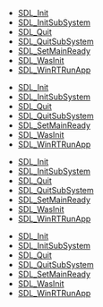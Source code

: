 <!-- DO NOT HAND-EDIT CATEGORY LISTS, THEY ARE AUTOGENERATED AND WILL BE OVERWRITTEN, BASED ON TAGS IN INDIVIDUAL PAGE FOOTERS. EDIT THOSE INSTEAD. -->
<!-- BEGIN CATEGORY LIST -->
* [[SDL_Init]]
* [[SDL_InitSubSystem]]
* [[SDL_Quit]]
* [[SDL_QuitSubSystem]]
* [[SDL_SetMainReady]]
* [[SDL_WasInit]]
* [[SDL_WinRTRunApp]]
<!-- END CATEGORY LIST -->
* [[SDL_Init]]
* [[SDL_InitSubSystem]]
* [[SDL_Quit]]
* [[SDL_QuitSubSystem]]
* [[SDL_SetMainReady]]
* [[SDL_WasInit]]
* [[SDL_WinRTRunApp]]
<!-- END CATEGORY LIST -->
* [[SDL_Init]]
* [[SDL_InitSubSystem]]
* [[SDL_Quit]]
* [[SDL_QuitSubSystem]]
* [[SDL_SetMainReady]]
* [[SDL_WasInit]]
* [[SDL_WinRTRunApp]]
<!-- END CATEGORY LIST -->
* [[SDL_Init]]
* [[SDL_InitSubSystem]]
* [[SDL_Quit]]
* [[SDL_QuitSubSystem]]
* [[SDL_SetMainReady]]
* [[SDL_WasInit]]
* [[SDL_WinRTRunApp]]
<!-- END CATEGORY LIST -->
